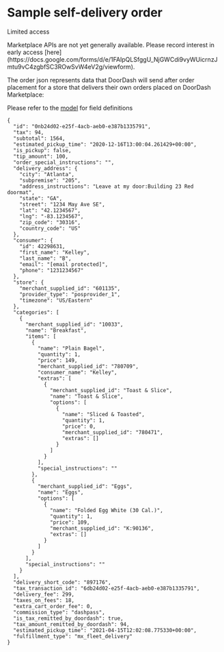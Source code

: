 # Sample self-delivery order

Limited access

<Warning>
Marketplace APIs are not yet generally available. Please record interest in early access [here](https://docs.google.com/forms/d/e/1FAIpQLSfggU_NjGWCdi9vyWUicrnzJmtu9vC4zgbfSC3ROwSvW4eV2g/viewform).
</Warning>

The order json represents data that DoorDash will send after order placement for a store that delivers their own orders placed on DoorDash Marketplace:

Please refer to the [model](/en-US/api/marketplace#section/Order) for field definitions

```
{  
  "id": "0nb24d02-e25f-4acb-aeb0-e387b1335791",  
  "tax": 94,  
  "subtotal": 1564,  
  "estimated_pickup_time": "2020-12-16T13:00:04.261429+00:00",  
  "is_pickup": false,  
  "tip_amount": 100,  
  "order_special_instructions": "",  
  "delivery_address": {  
    "city": "Atlanta",  
    "subpremise": "205",  
    "address_instructions": "Leave at my door:Building 23 Red doormat",  
    "state": "GA",  
    "street": "1234 May Ave SE",  
    "lat": "42.1234567",  
    "lng": "-83.1234567",  
    "zip_code": "30316",  
    "country_code": "US"  
  },  
  "consumer": {  
    "id": 42298631,  
    "first_name": "Kelley",  
    "last_name": "B",  
    "email": "[email protected]",  
    "phone": "1231234567"  
  },  
  "store": {  
    "merchant_supplied_id": "601135",  
    "provider_type": "posprovider_1",  
    "timezone": "US/Eastern"  
  },  
  "categories": [  
    {  
      "merchant_supplied_id": "10033",  
      "name": "Breakfast",  
      "items": [  
        {  
          "name": "Plain Bagel",  
          "quantity": 1,  
          "price": 149,  
          "merchant_supplied_id": "780709",  
          "consumer_name": "Kelley",  
          "extras": [  
            {  
              "merchant_supplied_id": "Toast & Slice",  
              "name": "Toast & Slice",  
              "options": [  
                {  
                  "name": "Sliced & Toasted",  
                  "quantity": 1,  
                  "price": 0,  
                  "merchant_supplied_id": "780471",  
                  "extras": []  
                }  
              ]  
            }  
          ],  
          "special_instructions": ""  
        },  
        {  
          "merchant_supplied_id": "Eggs",  
          "name": "Eggs",  
          "options": [  
            {  
              "name": "Folded Egg White (30 Cal.)",  
              "quantity": 1,  
              "price": 109,  
              "merchant_supplied_id": "K:90136",  
              "extras": []  
            }  
          ]  
        }  
      ],  
      "special_instructions": ""  
    }  
  ],  
  "delivery_short_code": "897176",  
  "tax_transaction_id": "6db24d02-e25f-4acb-aeb0-e387b1335791",  
  "delivery_fee": 299,  
  "taxes_on_fees": 18,  
  "extra_cart_order_fee": 0,  
  "commission_type": "dashpass",  
  "is_tax_remitted_by_doordash": true,  
  "tax_amount_remitted_by_doordash": 94,  
  "estimated_pickup_time": "2021-04-15T12:02:08.775330+00:00",  
  "fulfillment_type": "mx_fleet_delivery"  
}  

```

